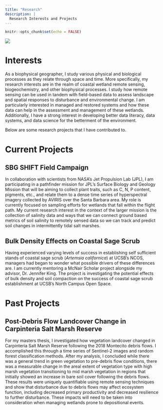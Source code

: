 ```yaml
---
title: "Research"
description: |
  Research Interests and Projects
---
```


```r
knitr::opts_chunk$set(echo = FALSE)
```

![](images/wetland_banner.jfif)

# Interests

As a biophysical geographer, I study various physical and biological processes as they relate through space and time. More specifically, my research interests are in the realm of coastal wetland remote sensing, biogeochemistry, and other biophysical processes. I study how remote sensing can be used in tandem with field-based data to assess landscape and spatial responses to disturbance and environmental change. I am particularly interested in managed and restored systems and how these data can help in the assessment and management of these wetlands. Additionally, I have a strong interest in developing better data literacy, data systems, and data science for the betterment of the environment. 

Below are some research projects that I have contributed to.

# Current Projects

## SBG SHIFT Field Campaign

In collaboration with scientists from NASA's Jet Propulsion Lab (JPL), I am participating in a pathfinder mission for JPL's Surface Biology and Geology Mission that will be aiming to collect plant traits, such as C, N, P content, pigments, etc., and relate them to a dense time series of hyperspectral imagery collected by AVIRIS over the Santa Barbara area. My role is currently focused on sampling efforts for wetlands that fall within the flight path. My current research interest in the context of the larger mission is the collection of salinity data and ways that we can connect ground based metrics of soil salinity to remotely sensed data so we can track and predict soil changes in intermittently tidal salt marshes.   

## Bulk Density Effects on Coastal Sage Scrub

Having experienced varying levels of success in establishing self sufficient stands of coastal sage scrub (*Artemsia californica*) at UCSB's NCOS, managers had began to wonder what possible drivers of these differences are. I am currently mentoring a McNair Scholar project alongside my advisor, Dr. Jennifer King. The project is investigating the potential effects of bulk density and soil compaction on the success of coastal sage scrub establishment at UCSB's North Campus Open Space.

# Past Projects

## Post-Debris Flow Landcover Change in Carpinteria Salt Marsh Reserve 

For my masters thesis, I investigated how vegetation landcover changed in Carpinteria Salt Marsh Reserve following the 2018 Montecito debris flows. I accomplished this through a time series of Sentinel-2 images and random forest classification methods. After my analysis, I concluded while there was a general trend in green vegetation to pre-debris flow conditions, there was a measurable change in the areal extent of vegetation type with high marsh vegetation transitioning to mid marsh vegetation in regions that initially showed an increase in bare soil cover following the debris flows. These results were uniquely quantifiable using remote sensing techniques and show that disturbance due to debris flows may affect ecosystem function, including decreased primary productivity and decreased resilience to further disturbance. These impacts will need to be taken into consideration when managing wetlands prone to depositional events.